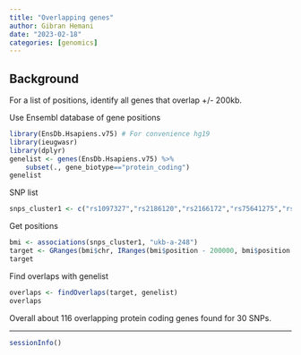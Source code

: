 ```yaml
---
title: "Overlapping genes"
author: Gibran Hemani
date: "2023-02-18"
categories: [genomics]
---
```


## Background

For a list of positions, identify all genes that overlap +/- 200kb.

Use Ensembl database of gene positions 

```r
library(EnsDb.Hsapiens.v75) # For convenience hg19
library(ieugwasr)
library(dplyr)
genelist <- genes(EnsDb.Hsapiens.v75) %>% 
    subset(., gene_biotype=="protein_coding")
genelist
```

SNP list

```r
snps_cluster1 <- c("rs1097327","rs2186120","rs2166172","rs75641275","rs12037698","rs1446585","rs16846140","rs13062093","rs2051559","rs6861649","rs2281819","rs12662900","rs9388681","rs17132130","rs215634","rs79682948","rs2192649","rs13294945","rs7357754","rs4749937","rs1465900","rs1799992","rs55938344","rs7987928","rs7331420","rs9522279","rs55689274","rs4777541","rs7189149","rs11079849","rs113230003","rs150998792")
```

Get positions

```r
bmi <- associations(snps_cluster1, "ukb-a-248")
target <- GRanges(bmi$chr, IRanges(bmi$position - 200000, bmi$position + 200000))
target
```

Find overlaps with genelist

```r
overlaps <- findOverlaps(target, genelist)
overlaps
```

Overall about 116 overlapping protein coding genes found for 30 SNPs.

---

```r
sessionInfo()
```
